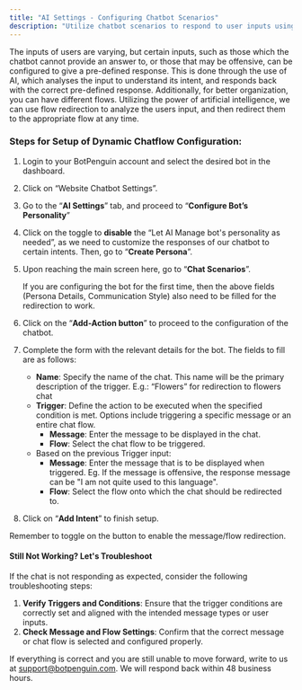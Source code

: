 ```yaml
---
title: "AI Settings - Configuring Chatbot Scenarios"
description: "Utilize chatbot scenarios to respond to user inputs using pre-defined messages, or redirect them to different flows using the power of artificial intelligence"
---
```


The inputs of users are varying, but certain inputs, such as those which the chatbot cannot provide an answer to, or those that may be offensive, can be configured to give a pre-defined response. This is done through the use of AI, which analyses the input to understand its intent, and responds back with the correct pre-defined response.   Additionally, for better organization, you can have different flows. Utilizing the power of artificial intelligence, we can use flow redirection to analyze the users input, and then redirect them to the appropriate flow at any time.

### **Steps for Setup of Dynamic Chatflow Configuration:**

1. Login to your BotPenguin account and select the desired bot in the dashboard.
2. Click on “Website Chatbot Settings”.
3. Go to the “**AI Settings**” tab, and proceed to “**Configure Bot’s Personality**”
4. Click on the toggle to **disable** the “Let AI Manage bot's personality as needed”, as we need to customize the responses of our chatbot to certain intents. Then, go to “**Create Persona**”.
5. Upon reaching the main screen here, go to “**Chat Scenarios**”.

   <Info>
     If you are configuring the bot for the first time, then the above fields (Persona Details, Communication Style) also need to be filled for the redirection to work.
   </Info>
6. Click on the “**Add-Action button**” to proceed to the configuration of the chatbot.
7. Complete the form with the relevant details for the bot. The fields to fill are as follows:
   - **Name**: Specify the name of the chat. This name will be the primary description of the trigger. E.g.: “Flowers” for redirection to flowers chat
   - **Trigger**: Define the action to be executed when the specified condition is met. Options include triggering a specific message or an entire chat flow.
     - **Message**: Enter the message to be displayed in the chat.
     - **Flow**: Select the chat flow to be triggered.
   - Based on the previous Trigger input:
     - **Message**: Enter the message that is to be displayed when triggered. Eg. If the message is offensive, the response message can be "I am not quite used to this language".
     - **Flow**: Select the flow onto which the chat should be redirected to.
8. Click on “**Add Intent**” to finish setup.

<Info>
  Remember to toggle on the button to enable the message/flow redirection.
</Info>

#### **Still Not Working? Let's Troubleshoot**

If the chat is not responding as expected, consider the following troubleshooting steps:

1. **Verify Triggers and Conditions**: Ensure that the trigger conditions are correctly set and aligned with the intended message types or user inputs.
2. **Check Message and Flow Settings**: Confirm that the correct message or chat flow is selected and configured properly.

If everything is correct and you are still unable to move forward, write to us at [support@botpenguin.com](mailto:support@botpenguin.com). We will respond back within 48 business hours.